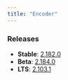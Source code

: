 ```yaml
---
title: "Encoder"
---
```


### Releases

* **Stable**: [2.182.0](https://developer.bitmovin.com/encoding/docs/encoder-21500-21990#21820-stable)
* **Beta**: [2.184.0](/encoding/docs/encoder-21500-21990#21840-beta)
* **LTS**: [2.103.1](/encoding/docs/encoder-21000-21490#21031-lts)